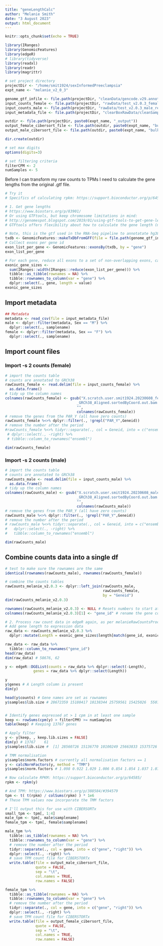 ```yaml
---
title: "geneLengthCalc"
author: "Melanie Smith"
date: "3 August 2023"
output: html_document
---
```


```r
knitr::opts_chunk$set(echo = TRUE)
```

```r
library(IRanges)
library(GenomicFeatures)
library(edgeR)
# library(tidyverse)
library(readxl)
library(readr)
library(magrittr)

# set project directory
projectDir <- "/home/smit1924/sexInformedPreeclampsia"
expt_name <- "melanie_v2_0_3"

genome_gtf_infile <- file.path(projectDir, "cleanData/gencode.v29.annotation.gtf")
input_counts_female <- file.path(projectDir, "rawData/test_v2.0.3_female_readCounts.txt")
input_counts_male <- file.path(projectDir, "rawData/test_v2.0.3_male_readCounts.txt")
input_metadata_file <- file.path(projectDir, "clearBoxRawData/cleanSampleMetadata.csv")

outdir <- file.path(projectDir, paste0(expt_name, "_output"))
output_female_cibersort_file <- file.path(outdir, paste0(expt_name, "bulkCountMatrix_female.txt"))
output_male_cibersort_file <- file.path(outdir, paste0(expt_name, "bulkCountMatrix_male.txt"))

dir.create(outdir)

# set max digits
options(digits=3)

# set filtering criteria
filterCPM <- 2
numSamples <- 5
```

Before I can transform my raw counts to TPMs I need to calculate the gene lengths from the original .gtf file.   

```r

# Try it
# Specifics of calculating rpkm: https://support.bioconductor.org/p/64585/

# 1. Get gene lengths
# https://www.biostars.org/p/83901/
# Or using GTFtools, but keep chromosome limitations in mind:
# http://genomespot.blogspot.com/2019/01/using-gtf-tools-to-get-gene-lengths.html
# GTFtools offers flexibility about how to calculate the gene length (median, mean, etc.)

# Note, this is the gtf used in the RNA-Seq pipeline to annotatate hg38
txdb <- GenomicFeatures::makeTxDbFromGFF(file = file.path(genome_gtf_infile), format = "gtf")
# Collect exons per gene id
exon_list_per_gene <- GenomicFeatures::exonsBy(txdb, by = "gene")
exon_list_per_gene

```

```r

# For each gene, reduce all exons to a set of non-overlapping exons, calculate their length (widths) and sum them
exonic_gene_sizes <- 
  sum(IRanges::width(IRanges::reduce(exon_list_per_gene))) %>% 
  tibble::as_tibble(rownames = NA) %>% 
  tibble::rownames_to_column(var = "gene") %>%
  dplyr::select(., gene, length = value)
exonic_gene_sizes

```

## Import metadata

```r
## Metadata
metadata <- read_csv(file = input_metadata_file)
male <- dplyr::filter(metadata, Sex == "M") %>%
  dplyr::select(., samplename)
female <- dplyr::filter(metadata, Sex == "F") %>%
  dplyr::select(., samplename)
```

## Import count files
### Import -s 2 counts (female)

```r

# import the counts table
# counts are annotated to GRCh38
rawCounts_female <- read.delim(file = input_counts_female) %>%
  as.data.frame()
# tidy up the column names
colnames(rawCounts_female) <- gsub("X.scratch.user.smit1924.20230608_female_grch38.aligned_data.|
                                 _GRCh38_Aligned.sortedByCoord.out.bam|_T.*|_",
                                 "",
                                 colnames(rawCounts_female))
# remove the genes from the PAR_Y (all have zero counts)
rawCounts_female %<>% dplyr::filter(., !grepl("PAR_Y",Geneid))
# remove the number after the period
#rawCounts_female %<>% tidyr::separate(., col = Geneid, into = c("ensembl", "right")) #%>%
 # dplyr::select(., -right) %>%
 # tibble::column_to_rownames("ensembl")

dim(rawCounts_female)

```

### Import -s 2 counts (male)

```r

# import the counts table
# counts are annotated to GRCh38
rawCounts_male <- read.delim(file = input_counts_male) %>%
  as.data.frame()
# tidy up the column names
colnames(rawCounts_male) <- gsub("X.scratch.user.smit1924.20230608_male_grch38.aligned_data.|
                                 _GRCh38_Aligned.sortedByCoord.out.bam|_T.*|_",
                                 "",
                                 colnames(rawCounts_male))
# remove the genes from the PAR_Y (all have zero counts)
rawCounts_male %<>% dplyr::filter(., !grepl("PAR_Y",Geneid))
# remove the number after the period
# rawCounts_male %<>% tidyr::separate(., col = Geneid, into = c("ensembl", "right")) %>%
#   dplyr::select(., -right) %>%
#   tibble::column_to_rownames("ensembl")

dim(rawCounts_male)

```

## Combine counts data into a single df

```r

# test to make sure the rownames are the same
identical(rownames(rawCounts_male), rownames(rawCounts_female))

# combine the counts tables
rawCounts_melanie_v2.0.3 <- dplyr::left_join(rawCounts_male,
                                             rawCounts_female,
                                             by = "Geneid")
dim(rawCounts_melanie_v2.0.3)

rownames(rawCounts_melanie_v2.0.3) <- NULL # Resets numbers to start at one after omitting first four rows loading data
colnames(rawCounts_melanie_v2.0.3)[1] <- "gene_id" # rename the gene column to match Nick's code

```

```r

# 2. Process raw count data in edgeR again, as per melanieRawCountsProcessing_v2.0.3.rmd
# Add gene length to expression data
raw_data <- rawCounts_melanie_v2.0.3 %>%
  dplyr::mutate(Length = exonic_gene_sizes$length[match(gene_id, exonic_gene_sizes$gene)])

raw_data <- raw_data %>% 
  tibble::column_to_rownames("gene_id")
head(raw_data)
dim(raw_data) # 58676, 62

y <- edgeR::DGEList(counts = raw_data %>% dplyr::select(-Length),
             genes = raw_data %>% dplyr::select(Length))

y
y$genes # A Length column is present 
dim(y)

head(y$counts) # Gene names are set as rownames
y$samples$lib.size # 28672359 15180417 10138344 25759561 15425026  5507928 12896174 10837351 12385640 14295205 21626993 11278639 20747792 28461227 31442737 15942814 22769037 12135572 11522629 11513311 10905097 13277754 11656794 31028631 16773925 23481555 11815919 11496632 13894031  7324003  9328523 12036392 24086651 10037391  8056703 19991087 13302511 24764993 21123282 1061741023868182 23565833 21228375  8322559 10481438 14577169 27111041 25782537 16716060 28683991 20543590 26769134 30312948 11817289 15148504 22441450 21472467 11815890  9975559 14182153 23677776


# Identify genes expressed at > 1 cpm in at least one sample
keep <- rowSums(cpm(y) > filterCPM) >= numSamples
table(keep) # Keeping 13767 genes

# Apply filter
y <- y[keep, , keep.lib.sizes = FALSE]
dim(y) # 13767    61
y$samples$lib.size #  [1] 28560726 15136770 10100249 25663833 15375726  5488629 12864451 10770829 12351400 14263116 21554351 11249107 20697206 28394755 31340006 15899816 22691259 12095922 11495031 11479567 10878389 13248649 11628020 30953360 16692824 23417827 11785035 11450192 13853216  7278418  9293300 11994632 24021150  9991298  8026111 19902251 13268681 24694085 21073254 10583684 23790639 23498429 21172150  8290759 10459540 14537255 27048799 25726813 16639072 28621212 20497079 26692901 30228143 11780383 15106099 22380057 21424653 11787178  9939070 14147218 23631072

# TMM normalisation 
y$samples$norm.factors # currently all normalisation factors == 1
y <- calcNormFactors(y, method = "TMM")
y$samples$norm.factors # 1.098 0.922 1.029 1.006 0.854 1.054 1.037 1.072 1.114 0.913 1.121 0.994 1.032 0.905 0.967 1.022 1.034 1.090 1.024 0.944 0.902 0.978 0.926 1.020 1.156 1.003 1.051 1.027 0.995 0.964 1.045 0.951 0.949 1.089 1.193 1.000 1.020 1.058 0.974 0.895 0.941 1.036 1.098 0.963 0.895 1.004 0.931 0.945 1.163 0.954 0.969 1.010 0.955 0.924 0.937 1.051 0.945 0.987 1.067 0.975 0.974

# Now calculate RPKM: https://support.bioconductor.org/p/64585/
rpkm <- rpkm(y)

# And TPM: https://www.biostars.org/p/388584/#394579
tpm <- t( t(rpkm) / colSums(rpkm) ) * 1e6
# These TPM values now incorporate the TMM factors

# I'll output this for use with CIBERSORTx
small_tpm <- tpm[, 1:4]
male_tpm <- tpm[, male$samplename]
female_tpm <- tpm[, female$samplename]

male_tpm %>%
  tibble::as_tibble(rownames = NA) %>%
  tibble::rownames_to_column(var = "gene") %>% 
  # remove the number after the period
  tidyr::separate(., col = gene, into = c("gene", "right")) %>% 
  dplyr::select(., -right) %>%
  # save TPM count file for CIBERSTORTx
  write.table(file = output_male_cibersort_file,
              quote = FALSE,
              sep = "\t",
              col.names = TRUE,
              row.names = FALSE)

female_tpm %>%
  tibble::as_tibble(rownames = NA) %>%
  tibble::rownames_to_column(var = "gene") %>% 
  # remove the number after the period
  tidyr::separate(., col = gene, into = c("gene", "right")) %>% 
  dplyr::select(., -right) %>%
  # save TPM count file for CIBERSTORTx
  write.table(file = output_female_cibersort_file,
              quote = FALSE,
              sep = "\t",
              col.names = TRUE,
              row.names = FALSE)

```